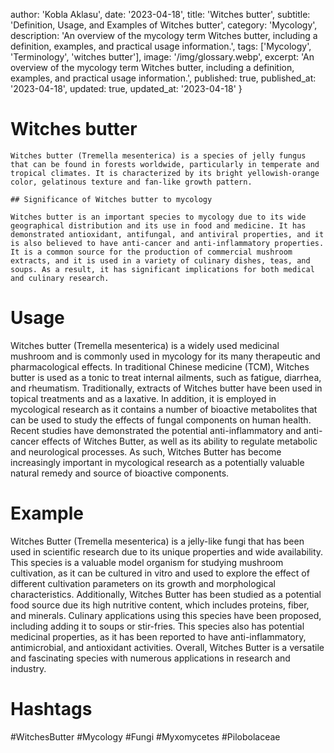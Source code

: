 
  author: 'Kobla Aklasu',
  date: '2023-04-18',
  title: 'Witches butter',
  subtitle: 'Definition, Usage, and Examples of Witches butter',
  category: 'Mycology',
  description: 'An overview of the mycology term Witches butter, including a definition, examples, and practical usage information.',
  tags: ['Mycology', 'Terminology', 'witches butter'],
  image: '/img/glossary.webp',
  excerpt: 'An overview of the mycology term Witches butter, including a definition, examples, and practical usage information.',
  published: true,
  published_at: '2023-04-18',
  updated: true,
  updated_at: '2023-04-18'
}




# Witches butter
    
    Witches butter (Tremella mesenterica) is a species of jelly fungus that can be found in forests worldwide, particularly in temperate and tropical climates. It is characterized by its bright yellowish-orange color, gelatinous texture and fan-like growth pattern.
    
    ## Significance of Witches butter to mycology
    
    Witches butter is an important species to mycology due to its wide geographical distribution and its use in food and medicine. It has demonstrated antioxidant, antifungal, and antiviral properties, and it is also believed to have anti-cancer and anti-inflammatory properties. It is a common source for the production of commercial mushroom extracts, and it is used in a variety of culinary dishes, teas, and soups. As a result, it has significant implications for both medical and culinary research.

# Usage

Witches butter (Tremella mesenterica) is a widely used medicinal mushroom and is commonly used in mycology for its many therapeutic and pharmacological effects. In traditional Chinese medicine (TCM), Witches butter is used as a tonic to treat internal ailments, such as fatigue, diarrhea, and rheumatism. Traditionally, extracts of Witches butter have been used in topical treatments and as a laxative. In addition, it is employed in mycological research as it contains a number of bioactive metabolites that can be used to study the effects of fungal components on human health. Recent studies have demonstrated the potential anti-inflammatory and anti-cancer effects of Witches Butter, as well as its ability to regulate metabolic and neurological processes. As such, Witches Butter has become increasingly important in mycological research as a potentially valuable natural remedy and source of bioactive components.

# Example

Witches Butter (Tremella mesenterica) is a jelly-like fungi that has been used in scientific research due to its unique properties and wide availability. This species is a valuable model organism for studying mushroom cultivation, as it can be cultured in vitro and used to explore the effect of different cultivation parameters on its growth and morphological characteristics. Additionally, Witches Butter has been studied as a potential food source due its high nutritive content, which includes proteins, fiber, and minerals. Culinary applications using this species have been proposed, including adding it to soups or stir-fries. This species also has potential medicinal properties, as it has been reported to have anti-inflammatory, antimicrobial, and antioxidant activities. Overall, Witches Butter is a versatile and fascinating species with numerous applications in research and industry.

# Hashtags

#WitchesButter #Mycology #Fungi #Myxomycetes #Pilobolaceae

